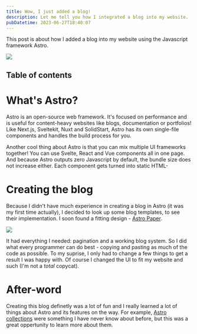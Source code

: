 ```yaml
---
title: Wow, I just added a blog!
description: Let me tell you how I integrated a blog into my website.
pubDatetime: 2023-06-27T18:40:07
---
```


This post is about how I added a blog into my website using the Javascript framework Astro.

<img src="/blogassets/i_accidentally_built_a_blog.png" />

## Table of contents

# What's Astro?

Astro is an open-source web framework. It's focused on performance and is useful for content-heavy websites like blogs, documentation or portfolios!
Like Next.js, Sveltekit, Nuxt and SolidStart, Astro has its own single-file components and handles the build process for you.

Another cool thing about Astro is that you can mix multiple UI frameworks together! You can use Svelte, React and Vue components all in one page. And because Astro outputs zero Javascript by default, the bundle size does not increase either. Each component gets turned into static HTML-

# Creating the blog

Because I didn't have much experience in creating a blog in Astro (it was my first time actually), I decided to look up some blog templates, to see their implementation.
I soon found a fitting design - [Astro Paper](https://astro.build/themes/details/astro-paper/).

<img src="/blogassets/astropaper.png" />

It had everything I needed: pagination and a working blog system. So I did what every programmer can do best - copying and pasting as much of the code as possible.
To my suprise, I only had to change a few things to get a result I was happy with. Of course I changed the UI to fit my website and such (I'm not a _total_ copycat).

# After-word

Creating this blog definetly was a lot of fun and I really learned a lot of things about Astro and its features on the way. For example, [Astro collections](https://docs.astro.build/de/guides/content-collections/) were something I have never know about before, but this was a great oppertunity to learn more about them.
